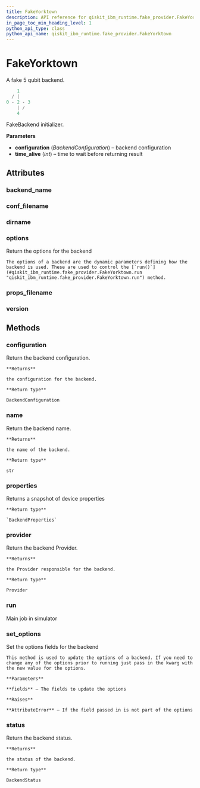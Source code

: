 ```yaml
---
title: FakeYorktown
description: API reference for qiskit_ibm_runtime.fake_provider.FakeYorktown
in_page_toc_min_heading_level: 1
python_api_type: class
python_api_name: qiskit_ibm_runtime.fake_provider.FakeYorktown
---
```


# FakeYorktown

<Class id="qiskit_ibm_runtime.fake_provider.FakeYorktown" isDedicatedPage={true} github="https://github.com/Qiskit/qiskit-ibm-runtime/tree/stable/0.22/qiskit_ibm_runtime/fake_provider/backends/yorktown/fake_yorktown.py#L39-L54" signature="FakeYorktown">
  A fake 5 qubit backend.

  ```python
      1
    / |
  0 - 2 - 3
      | /
      4
  ```

  FakeBackend initializer.

  **Parameters**

  *   **configuration** (*BackendConfiguration*) – backend configuration
  *   **time\_alive** (*int*) – time to wait before returning result

  ## Attributes

  ### backend\_name

  <Attribute id="qiskit_ibm_runtime.fake_provider.FakeYorktown.backend_name" name="backend_name" attributeValue="'fake_yorktown'" />

  ### conf\_filename

  <Attribute id="qiskit_ibm_runtime.fake_provider.FakeYorktown.conf_filename" name="conf_filename" attributeValue="'conf_yorktown.json'" />

  ### dirname

  <Attribute id="qiskit_ibm_runtime.fake_provider.FakeYorktown.dirname" name="dirname" attributeValue="'/home/runner/work/qiskit-ibm-runtime/qiskit-ibm-runtime/qiskit_ibm_runtime/fake_provider/backends/yorktown'" />

  ### options

  <Attribute id="qiskit_ibm_runtime.fake_provider.FakeYorktown.options" name="options">
    Return the options for the backend

    The options of a backend are the dynamic parameters defining how the backend is used. These are used to control the [`run()`](#qiskit_ibm_runtime.fake_provider.FakeYorktown.run "qiskit_ibm_runtime.fake_provider.FakeYorktown.run") method.
  </Attribute>

  ### props\_filename

  <Attribute id="qiskit_ibm_runtime.fake_provider.FakeYorktown.props_filename" name="props_filename" attributeValue="'props_yorktown.json'" />

  ### version

  <Attribute id="qiskit_ibm_runtime.fake_provider.FakeYorktown.version" name="version" attributeValue="1" />

  ## Methods

  ### configuration

  <Function id="qiskit_ibm_runtime.fake_provider.FakeYorktown.configuration" name="configuration" signature="configuration()">
    Return the backend configuration.

    **Returns**

    the configuration for the backend.

    **Return type**

    BackendConfiguration
  </Function>

  ### name

  <Function id="qiskit_ibm_runtime.fake_provider.FakeYorktown.name" name="name" signature="name()">
    Return the backend name.

    **Returns**

    the name of the backend.

    **Return type**

    str
  </Function>

  ### properties

  <Function id="qiskit_ibm_runtime.fake_provider.FakeYorktown.properties" name="properties" github="https://github.com/Qiskit/qiskit-ibm-runtime/tree/stable/0.22/qiskit_ibm_runtime/fake_provider/fake_qasm_backend.py#L44-L48" signature="properties()">
    Returns a snapshot of device properties

    **Return type**

    `BackendProperties`
  </Function>

  ### provider

  <Function id="qiskit_ibm_runtime.fake_provider.FakeYorktown.provider" name="provider" signature="provider()">
    Return the backend Provider.

    **Returns**

    the Provider responsible for the backend.

    **Return type**

    Provider
  </Function>

  ### run

  <Function id="qiskit_ibm_runtime.fake_provider.FakeYorktown.run" name="run" github="https://github.com/Qiskit/qiskit-ibm-runtime/tree/stable/0.22/qiskit_ibm_runtime/fake_provider/fake_backend.py#L545-L574" signature="run(run_input, **kwargs)">
    Main job in simulator
  </Function>

  ### set\_options

  <Function id="qiskit_ibm_runtime.fake_provider.FakeYorktown.set_options" name="set_options" signature="set_options(**fields)">
    Set the options fields for the backend

    This method is used to update the options of a backend. If you need to change any of the options prior to running just pass in the kwarg with the new value for the options.

    **Parameters**

    **fields** – The fields to update the options

    **Raises**

    **AttributeError** – If the field passed in is not part of the options
  </Function>

  ### status

  <Function id="qiskit_ibm_runtime.fake_provider.FakeYorktown.status" name="status" signature="status()">
    Return the backend status.

    **Returns**

    the status of the backend.

    **Return type**

    BackendStatus
  </Function>
</Class>

